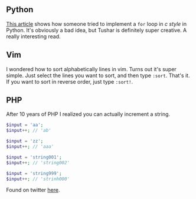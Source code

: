 

<ArticleLayout title={title} description={description} publishedAt={publishedAt}>

## Python

[This article](https://tushar.lol/post/cursed-for/) shows how someone tried to implement a `for` loop in _c style_ in Python. It's obviously a bad idea, but Tushar is definitely super creative. A really interesting read.

## Vim

I wondered how to sort alphabetically lines in vim. Turns out it's super simple. Just select the lines you want to sort, and then type `:sort`. That's it. If you want to sort in reverse order, just type `:sort!`.

## PHP

After 10 years of PHP I realized you can actually increment a string.

```php
$input = 'aa';
$input++; // 'ab'

$input = 'zz';
$input++; // 'aaa'

$input = 'string001';
$input++; // 'string002'

$input = 'string999';
$input++; // 'strinh000'
```

Found on twitter [here](https://twitter.com/hansdubois/status/1638193349608833024).

</ArticleLayout>
